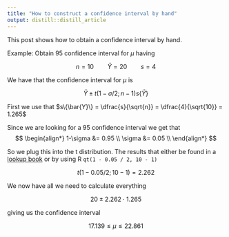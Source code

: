 ```yaml
---
title: "How to construct a confidence interval by hand"
output: distill::distill_article
---
```


This post shows how to obtain a confidence interval by hand.

Example: Obtain $95%$ confidence interval for $\mu$ having 

$$n = 10 \qquad \bar{Y} = 20 \qquad s = 4$$

We have that the confidence interval for $\mu$ is 

$$\bar{Y} \pm t(1-\sigma/2;n-1)s\{\bar{Y}\}$$

First we use that $s\{\bar{Y}\} = \dfrac{s}{\sqrt{n}} = \dfrac{4}{\sqrt{10}} = 1.265$

Since we are looking for a $95%$ confidence interval we get that $$
\begin{align*}
1-\sigma &= 0.95 \\
\sigma &= 0.05 \\
\end{align*}
$$

So we plug this into the t distribution. The results that either be found in a [lookup book](https://home.ubalt.edu/ntsbarsh/business-stat/StatistialTables.pdf) or by using R `qt(1 - 0.05 / 2, 10 - 1)`

$$t(1 - 0.05/2; 10 -1) = 2.262$$

We now have all we need to calculate everything

$$20 \pm 2.262 \cdot 1.265$$

giving us the confidence interval

$$17.139 \le \mu \le 22.861$$
